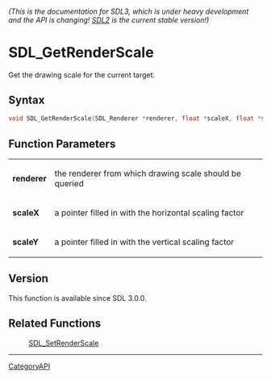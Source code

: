 ====== (This is the documentation for SDL3, which is under heavy development and the API is changing! [https://wiki.libsdl.org/ SDL2] is the current stable version!) ======
= SDL_GetRenderScale =

Get the drawing scale for the current target.

== Syntax ==

<syntaxhighlight lang='c'>
void SDL_GetRenderScale(SDL_Renderer *renderer, float *scaleX, float *scaleY);
</syntaxhighlight>

== Function Parameters ==

{|
|'''renderer'''
|the renderer from which drawing scale should be queried
|-
|'''scaleX'''
|a pointer filled in with the horizontal scaling factor
|-
|'''scaleY'''
|a pointer filled in with the vertical scaling factor
|}

== Version ==

This function is available since SDL 3.0.0.

== Related Functions ==

:[[SDL_SetRenderScale]]

----
[[CategoryAPI]]



